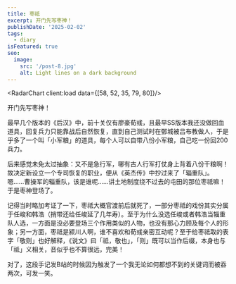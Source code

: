 ```yaml
---
title: 枣祗
excerpt: 开门先写枣神！
publishDate: '2025-02-02'
tags:
  - diary
isFeatured: true
seo:
  image:
    src: '/post-8.jpg'
    alt: Light lines on a dark background
---
```



<RadarChart client:load data={[58, 52, 35, 79, 80]}/>

开门先写枣神！

最早几个版本的《后汉》中，前十关仅有廖豪荀彧，且最早SS版本我还没做回血道具，回复兵力只能靠战后自然恢复，直到自己测试时在鄄城被吕布教做人，于是乎多了一个叫「小军粮」的道具，每个人可以自带八份小军粮，自己吃一份回200兵力。

后来感觉未免太过抽象：又不是急行军，哪有古人行军打仗身上背着八份干粮啊！故决定新设立一个专司恢复的职业，便从《英杰传》中抄过来了「辎重队」。嗯……曹操军的辎重队，该是谁呢……讲土地制度绕不过去的屯田的那位枣祗嘛！于是枣神登场了。

记得当时略加考证了一下，枣祗大概官渡前后就死了，一部分枣祗的戏份其实分属于任峻和韩浩（捎带还给任峻延了几年寿）。至于为什么没选任峻或者韩浩当辎重队人选，一方面是没必要登场三个作用类似的人物，也没有那心力顾及每个人的形象；另一方面，枣祗是颍川人啊，谁不喜欢和荀彧亲密互动呢？至于给枣祗取的表字「敬则」也好解释，《说文》曰「祗，敬也」，「则」既可以当作后缀，本身也与「祗」义相关，音似乎也不算很远，完美！

对了，这段手记发B站的时候因为触发了一个我无论如何都想不到的关键词而被吞两次，可发一笑。
